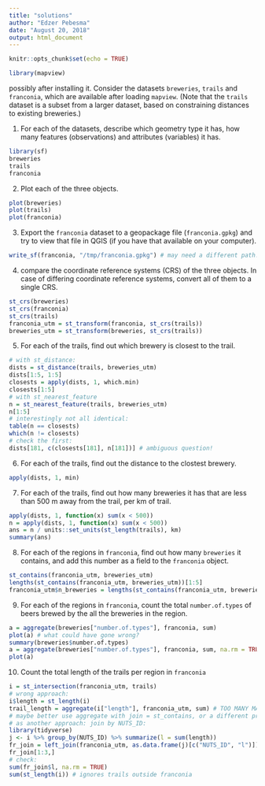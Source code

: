 ```yaml
---
title: "solutions"
author: "Edzer Pebesma"
date: "August 20, 2018"
output: html_document
---
```


```r
knitr::opts_chunk$set(echo = TRUE)
```

```r
library(mapview)
```

possibly after installing it. Consider the datasets `breweries`, `trails` and `franconia`, which are available after loading `mapview`. (Note that the `trails` dataset is a subset from a larger dataset, based on constraining distances to existing breweries.)

1. For each of the datasets, describe which geometry type it has, how many features (observations) and attributes (variables) it has.
```r
library(sf)
breweries
trails
franconia
```
2. Plot each of the three objects.
```r
plot(breweries)
plot(trails)
plot(franconia)
```
3. Export the `franconia` dataset to a geopackage file (`franconia.gpkg`) and try to view that file in QGIS (if you have that available on your computer).
```r
write_sf(franconia, "/tmp/franconia.gpkg") # may need a different path!
```
4. compare the coordinate reference systems (CRS) of the three objects. In case of differing coordinate reference systems, convert all of them to a single CRS.
```r
st_crs(breweries)
st_crs(franconia)
st_crs(trails)
franconia_utm = st_transform(franconia, st_crs(trails))
breweries_utm = st_transform(breweries, st_crs(trails))
```
5. For each of the trails, find out which brewery is closest to the trail.
```r
# with st_distance:
dists = st_distance(trails, breweries_utm)
dists[1:5, 1:5]
closests = apply(dists, 1, which.min)
closests[1:5]
# with st_nearest_feature
n = st_nearest_feature(trails, breweries_utm)
n[1:5]
# interestingly not all identical:
table(n == closests)
which(n != closests)
# check the first:
dists[181, c(closests[181], n[181])] # ambiguous question!
```
6. For each of the trails, find out the distance to the clostest brewery.
```r
apply(dists, 1, min)
```
7. For each of the trails, find out how many breweries it has that are less than 500 m away from the trail, per km of trail.
```r
apply(dists, 1, function(x) sum(x < 500))
n = apply(dists, 1, function(x) sum(x < 500))
ans = n / units::set_units(st_length(trails), km)
summary(ans)
```
8. For each of the regions in `franconia`, find out how many `breweries` it contains, and add this number as a field to the `franconia` object.
```r
st_contains(franconia_utm, breweries_utm)
lengths(st_contains(franconia_utm, breweries_utm))[1:5]
franconia_utm$n_breweries = lengths(st_contains(franconia_utm, breweries_utm))
```
9. For each of the regions in `franconia`, count the total `number.of.types` of beers brewed by the all the breweries in the region. 
```r
a = aggregate(breweries["number.of.types"], franconia, sum)
plot(a) # what could have gone wrong?
summary(breweries$number.of.types)
a = aggregate(breweries["number.of.types"], franconia, sum, na.rm = TRUE)
plot(a)
```
10. Count the total length of the trails per region in `franconia`
```r
i = st_intersection(franconia_utm, trails)
# wrong approach:
i$length = st_length(i)
trail_length = aggregate(i["length"], franconia_utm, sum) # TOO MANY MATCHES: touches included
# maybe better use aggregate with join = st_contains, or a different predicate?
# as another approach: join by NUTS_ID:
library(tidyverse)
j <- i %>% group_by(NUTS_ID) %>% summarize(l = sum(length))
fr_join = left_join(franconia_utm, as.data.frame(j)[c("NUTS_ID", "l")])
fr_join[1:3,]
# check:
sum(fr_join$l, na.rm = TRUE)
sum(st_length(i)) # ignores trails outside franconia
```

